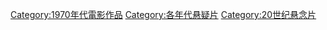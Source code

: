[[Category:1970年代電影作品|Category:1970年代電影作品]]
[[Category:各年代悬疑片|Category:各年代悬疑片]]
[[Category:20世纪悬念片|Category:20世纪悬念片]]
